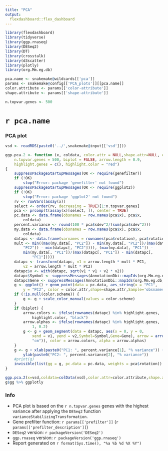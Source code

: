 ```yaml
---
title: "PCA"
output: 
  flexdashboard::flex_dashboard
---
```


```r
library(flexdashboard)
library(tidyverse)
library(ggp.rnaseq)
library(DESeq2)
library(DT)
library(crosstalk)
library(d3scatter)
library(plotly)
library(org.Mm.eg.db)
```

```r
pca.name <- snakemake@wildcards[['pca']]
params <- snakemake@config[['PCA_plots']][[pca.name]]
color.attribute <- params[['color-attribute']]
shape.attribute <- params[['shape-attribute']]

n.topvar.genes <- 500
```

`r pca.name`
=====================================

### PCA plot

```r
vsd <- readRDS(paste0('../',snakemake@input[['vsd']]))
```

```r
ggp.pca.2 <- function (x, coldata, color.attr = NULL,shape.attr=NULL, color.scheme = NULL,
    n.topvar.genes = 500, biplot = FALSE, arrow.length = 0.9, 
    highlight.genes = c(), highlight.color = "red") 
{
    suppressPackageStartupMessages(OK <- require(genefilter))
    if (!OK) 
        stop("Error: package 'genefilter' not found")
    suppressPackageStartupMessages(OK <- require(ggplot2))
    if (!OK) 
        stop("Error: package 'ggplot2' not found")
    rv <- rowVars(assay(x))
    select <- order(rv, decreasing = TRUE)[1:n.topvar.genes]
    pca <- prcomp(t(assay(x)[select, ]), center = TRUE)
    pc.data <- data.frame(obsnames = row.names(pca$x), pca$x, 
        coldata)
    percent.variance <- round(100 * pca$sdev^2/(sum(pca$sdev^2)))
    my.data <- data.frame(obsnames = row.names(pca$x), pca$x, 
        coldata)
    datapc <- data.frame(varnames = rownames(pca$rotation), pca$rotation)
    mult <- min((max(my.data[, "PC2"]) - min(my.data[, "PC2"])/(max(datapc[, 
        "PC2"]) - min(datapc[, "PC2"]))), (max(my.data[, "PC1"]) - 
        min(my.data[, "PC1"])/(max(datapc[, "PC1"]) - min(datapc[, 
            "PC1"]))))
    datapc <- transform(datapc, v1 = arrow.length * mult * PC1, 
        v2 = arrow.length * mult * PC2)
    datapc$v <- with(datapc, sqrt(v1 * v1 + v2 * v2))
    datapc$Symbol <- suppressMessages(AnnotationDbi::mapIds(org.Mm.eg.db,keys=rownames(datapc),keytype='ENTREZID',column='SYMBOL'))
    datapc$Gene <- suppressMessages(AnnotationDbi::mapIds(org.Mm.eg.db,keys=rownames(datapc),keytype='ENTREZID',column='GENENAME'))
    g <- ggplot() + geom_point(data = pc.data, aes_string(x = "PC1", 
        y = "PC2", color = color.attr,shape=shape.attr,Sample='obsnames'),size=4)
    if (!is.null(color.scheme)) {
        g <- g + scale_color_manual(values = color.scheme)
    }
    if (biplot) {
        arrow.colors <- ifelse(rownames(datapc) %in% highlight.genes, 
            highlight.color, "black")
        arrow.alphas <- ifelse(rownames(datapc) %in% highlight.genes, 
            1, 0.2)
        g <- g + geom_segment(data = datapc, aes(x = 0, y = 0, 
            xend = v1, yend = v2,Symbol=Symbol,Gene=Gene), arrow = arrow(length = unit(0.2, 
            "cm")), color = arrow.colors, alpha = arrow.alphas)
    }
    g <- g + xlab(paste0("PC1: ", percent.variance[1], "% variance")) + 
        ylab(paste0("PC2: ", percent.variance[2], "% variance"))
    #print(g)
    invisible(list(gg = g, pc.data = pc.data, weights = pca$rotation))
}
```

```r
ggp.pca.2(x=vsd,coldata=colData(vsd),color.attr=color.attribute,shape.attr = shape.attribute,n.topvar.genes=n.topvar.genes,biplot = T) -> g
g$gg %>% ggplotly
```

### Info

- PCA plot is based on the `r n.topvar.genes` genes with the highest variance after applying the `DESeq2` function `varianceStabilizingTransformation`.
- Gene prefilter function: ``r params[['prefilter']]`` (`r params[['prefilter_description']]`)
- `DESeq2` version: `r packageVersion('DESeq2')`
- `ggp.rnaseq` version: `r packageVersion('ggp.rnaseq')`
- Report generated on `r format(Sys.time(), "%a %b %d %X %Y")`